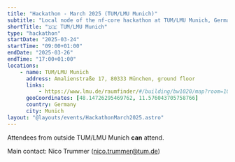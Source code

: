 ```yaml
---
title: "Hackathon - March 2025 (TUM/LMU Munich)"
subtitle: "Local node of the nf-core hackathon at TUM/LMU Munich, Germany"
shortTitle: "🇩🇪 TUM/LMU Munich"
type: "hackathon"
startDate: "2025-03-24"
startTime: "09:00+01:00"
endDate: "2025-03-26"
endTime: "17:00+01:00"
locations:
    - name: TUM/LMU Munich
      address: Amalienstraße 17, 80333 München, ground floor
      links:
          - https://www.lmu.de/raumfinder/#/building/bw1020/map?room=102000001_
      geoCoordinates: [48.14726295469762, 11.576043705758766]
      country: Germany
      city: Munich
layout: "@layouts/events/HackathonMarch2025.astro"
---
```


Attendees from outside TUM/LMU Munich **can** attend.

Main contact: Nico Trummer ([nico.trummer@tum.de](mailto:nico.trummer@tum.de))
